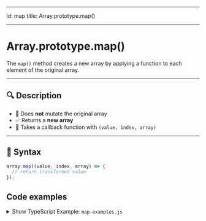 
---

id: map
title: Array.prototype.map()

---

# Array.prototype.map()

The `map()` method creates a new array by applying a function to each element of the original array.

---

## 🔍 Description

- 🔁 Does **not** mutate the original array
- ✅ Returns a **new array**
- 🎯 Takes a callback function with `(value, index, array)`

---

## 🧪 Syntax

```js
array.map((value, index, array) => {
  // return transformed value
});
```

## Code examples

<details>
  <summary>
    Show TypeScript Example: <code>map-examples.js</code>
  </summary>
  <CodeBlock language="js" title="map-examples.js">
    {mapUsersCode}
  </CodeBlock>
</details>
